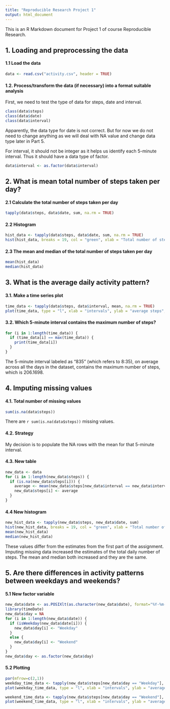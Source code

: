 ```yaml
---
title: "Reproducible Research Project 1"
output: html_document
---
```


This is an R Markdown document for Project 1 of course Reproducible Research.

## 1. Loading and preprocessing the data
#### 1.1 Load the data
```r
data <- read.csv("activity.csv", header = TRUE)
```

#### 1.2. Process/transform the data (if necessary) into a format suitable analysis
First, we need to test the type of data for steps, date and interval. 
```r
class(data$steps)
class(data$date)
class(data$interval)
```
Apparently, the data type for date is not correct. But for now we do not need to change anything as we will deal with NA value and change data type later in Part 5.

For interval, it should not be integer as it helps us identify each 5-minute interval. Thus it should have a data type of factor. 
```r
data$interval <- as.factor(data$interval)
```


## 2. What is mean total number of steps taken per day?
#### 2.1 Calculate the total number of steps taken per day
```r
tapply(data$steps, data$date, sum, na.rm = TRUE)
```

#### 2.2 Histogram
```r
hist_data <- tapply(data$steps, data$date, sum, na.rm = TRUE)
hist(hist_data, breaks = 19, col = "green", xlab = "Total number of steps", ylab = "Number of days", main = "The total number of steps taken each day")
```

#### 2.3 The mean and median of the total number of steps taken per day
```r
mean(hist_data)
median(hist_data)
```

## 3. What is the average daily activity pattern?
#### 3.1. Make a time series plot
```r
time_data <- tapply(data$steps, data$interval, mean, na.rm = TRUE)
plot(time_data, type = "l", xlab = "intervals", ylab = "average steps", main ="Average number of steps taken in each interval", col = "green")
```

#### 3.2. Which 5-minute interval contains the maximum number of steps?
```r
for (i in 1:length(time_data)) {
  if (time_data[i] == max(time_data)) {
    print(time_data[i])
  }
}
```

The 5-minute interval labeled as "835" (which refers to 8:35), on average across all the days in the dataset, contains the maximum number of steps, which is 206.1698.

## 4. Imputing missing values
#### 4.1. Total number of missing values
```r
sum(is.na(data$steps))
```
There are `r sum(is.na(data$steps))` missing values.

#### 4.2. Strategy
My decision is to populate the NA rows with the mean for that 5-minute interval.

#### 4.3. New table
```r
new_data <- data
for (i in 1:length(new_data$steps)) {
  if (is.na(new_data$steps[i])) {
    average <- mean(new_data$steps[new_data$interval == new_data$interval[i]], na.rm = TRUE)
    new_data$steps[i] <- average
  }
}
```

#### 4.4 New histogram
```r
new_hist_data <- tapply(new_data$steps, new_data$date, sum)
hist(new_hist_data, breaks = 19, col = "green", xlab = "Total number of steps", ylab = "Number of days", main = "The total number of steps taken each day")
mean(new_hist_data)
median(new_hist_data)
```

These values differ from the estimates from the first part of the assignment. Imputing missing data increased the estimates of the total daily number of steps. The mean and median both increased and they are the same.

## 5. Are there differences in activity patterns between weekdays and weekends?
#### 5.1 New factor variable
```r
new_data$date <- as.POSIXlt(as.character(new_data$date), format="%Y-%m-%d")
library(timeDate)
new_data$day = NA
for (i in 1:length(new_data$date)) {
  if (isWeekday(new_data$date[i])) {
    new_data$day[i] <- "Weekday"
  }
  else {
    new_data$day[i] <- "Weekend"
  }
}
new_data$day <- as.factor(new_data$day)
```

#### 5.2 Plotting
```r
par(mfrow=c(2,1))
weekday_time_data <- tapply(new_data$steps[new_data$day == "Weekday"], data$interval[new_data$day == "Weekday"], mean)
plot(weekday_time_data, type = "l", xlab = "intervals", ylab = "average steps", main ="Average number of steps taken in each interval for weekday", col = "green")

weekend_time_data <- tapply(new_data$steps[new_data$day == "Weekend"], data$interval[new_data$day == "Weekend"], mean)
plot(weekend_time_data, type = "l", xlab = "intervals", ylab = "average steps", main ="Average number of steps taken in each interval for weekend", col = "blue")
```

